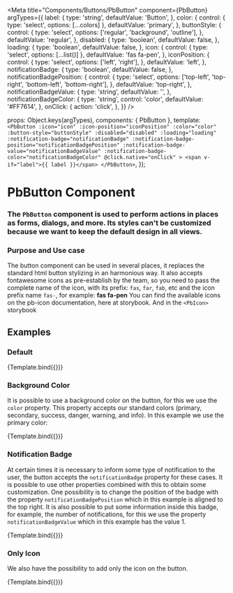 

<Meta
  title="Components/Buttons/PbButton"
  component={PbButton}
  argTypes={{
    label: {
      type: 'string',
      defaultValue: 'Button',
    },
    color: {
      control: { type: 'select', options: [...colors] },
      defaultValue: 'primary',
    },
    buttonStyle: {
      control: {
        type: 'select',
        options: ['regular', 'background', 'outline'],
      },
      defaultValue: 'regular',
    },
    disabled: {
      type: 'boolean',
      defaultValue: false,
    },
    loading: {
      type: 'boolean',
      defaultValue: false,
    },
    icon: {
      control: { type: 'select', options: [...list()] },
      defaultValue: 'fas fa-pen',
    },
    iconPosition: {
      control: {
        type: 'select',
        options: ['left', 'right'],
      },
      defaultValue: 'left',
    },
    notificationBadge: {
      type: 'boolean',
      defaultValue: false,
    },
    notificationBadgePosition: {
      control: {
        type: 'select',
        options: ['top-left', 'top-right', 'bottom-left', 'bottom-right'],
      },
      defaultValue: 'top-right',
    },
    notificationBadgeValue: {
      type: 'string',
      defaultValue: '',
    },
    notificationBadgeColor: {
      type: 'string',
      control: 'color',
      defaultValue: '#FF7614',
    },
    onClick: {
      action: 'click',
    },
  }}
/>

  props: Object.keys(argTypes),
  components: { PbButton },
  template: `
    <PbButton
      :icon="icon"
      :icon-position="iconPosition"
      :color="color"
      :button-style="buttonStyle"
      :disabled="disabled"
      :loading="loading"
      :notification-badge="notificationBadge"
      :notification-badge-position="notificationBadgePosition"
      :notification-badge-value="notificationBadgeValue"
      :notification-badge-color="notificationBadgeColor"
      @click.native="onClick"
    >
      <span v-if="label">{{ label }}</span>
    </PbButton>
  `,
});

# **PbButton Component**
### The `PbButton` component is used to perform actions in places as forms, dialogs, and more. Its styles can't be customized because we want to keep the default design in all views.

### Purpose and Use case

The button component can be used in several places, it replaces the standard html button stylizing in an harmonious way.
It also accepts fontawesome icons as pre-establish by the team, so you need to pass the complete name of the icon, with its prefix:
`fas`, `far`, `fab`, etc and the icon prefix name `fas-`, for example: **fas fa-pen**
You can find the available icons on the pb-icon documentation, here at storybook.
And in the `<PbIcon>` storybook

## Examples

### Default

<Canvas>
  <Story name="Default" height="auto">
    {Template.bind({})}
  </Story>
</Canvas>

### Background Color

It is possible to use a background color on the button, for this we use the `color` property.
This property accepts our standard colors (primary, secondary, success, danger, warning, and info).
In this example we use the primary color:

<Canvas>
  <Story name="Background" height="auto" args={{ buttonStyle: 'background' }} >
    {Template.bind({})}
  </Story>
</Canvas>

### Notification Badge

At certain times it is necessary to inform some type of notification to the user,
the button accepts the `notificationBadge` property for these cases.
It is possible to use other properties combined with this to obtain some customization.
One possibility is to change the position of the badge with the property `notificationBadgePosition`
which in this example is aligned to the top right.
It is also possible to put some information inside this badge, for example, the number of notifications,
for this we use the property `notificationBadgeValue` which in this example has the value 1.

<Canvas>
  <Story
    name="Notification Badge"
    height="auto"
    args={{
      buttonStyle: 'background',
      notificationBadge: true,
      notificationBadgeValue: 5,
    }}
  >
    {Template.bind({})}
  </Story>
</Canvas>

### Only Icon

We also have the possibility to add only the icon on the button.

<Canvas>
  <Story
    name="Icon Only"
    height="auto"
    args={{
      label: '',
      buttonStyle: 'background',
      icon: 'fas fa-calculator',
    }}
  >
    {Template.bind({})}
  </Story>
</Canvas>
